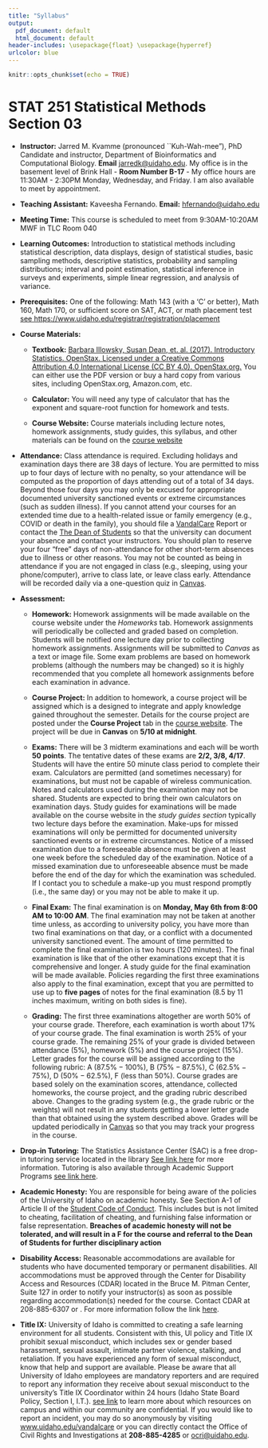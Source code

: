```yaml
---
title: "Syllabus"
output:
  pdf_document: default
  html_document: default
header-includes: \usepackage{float} \usepackage{hyperref}
urlcolor: blue
---
```


```r
knitr::opts_chunk$set(echo = TRUE)
```

# STAT 251 Statistical Methods Section 03
* **Instructor:** Jarred M. Kvamme (pronounced ``Kuh-Wah-mee"), PhD Candidate and instructor, Department of Bioinformatics and Computational Biology. **Email** [jarredk@uidaho.edu](jarredk@uidaho.edu). My office is in the basement level of Brink Hall - **Room Number B-17** - My office hours are 11:30AM - 2:30PM Monday, Wednesday, and Friday. I am also available to meet by appointment.
	
* **Teaching Assistant:** Kaveesha Fernando. **Email:** [hfernando@uidaho.edu](hfernando@uidaho.edu)

* **Meeting Time:** This course is scheduled to meet from 9:30AM-10:20AM MWF in TLC Room 040
	
* **Learning Outcomes:** Introduction to statistical methods including statistical description, data displays, design of statistical studies, basic sampling methods, descriptive statistics, probability and sampling distributions; interval and point estimation, statistical inference in surveys and experiments, simple linear regression, and analysis of variance.
	
* **Prerequisites:** One of the following: Math 143 (with a ‘C’ or better), Math 160, Math 170, or sufficient score on SAT, ACT, or math placement test [see https://www.uidaho.edu/registrar/registration/placement](www.uidaho.edu/registrar/registration/placement)
	
* **Course Materials:**
  * **Textbook:** [Barbara Illowsky, Susan Dean, et. al. (2017). Introductory Statistics. OpenStax. Licensed under a Creative Commons Attribution 4.0 International License (CC BY 4.0).  OpenStax.org.](https://openstax.org/details/books/introductory-statistics) You can either use the PDF version or buy a hard copy from various sites, including OpenStax.org, Amazon.com, etc.
			
  * **Calculator:** You will need any type of calculator that has the exponent and square-root function for homework and tests.

  * **Course Website:** Course materials including lecture notes, homework assignments, study guides, this syllabus, and other materials can be found on the [course website](https://jarred6068.github.io/UI_STAT251-03_Spring_2024/)
	
* **Attendance:** Class attendance is required. Excluding holidays and examination days there are 38 days of lecture. You are permitted to miss up to four days of lecture with no penalty, so your attendance will be computed as the proportion of days attending out of a total of 34 days. Beyond those four days you may only be excused for appropriate documented university sanctioned events or extreme circumstances (such as sudden illness). If you cannot attend your courses for an extended time due to a health-related issue or family emergency (e.g., COVID or death in the family), you should file a [VandalCare](https://www.uidaho.edu/student-affairs/dean-of-students/vandalcare) Report or contact the [The Dean of Students](https://www.uidaho.edu/student-affairs/dean-of-students) so that the university can document your absence and contact your instructors. You should plan to reserve your four “free” days of non-attendance for other short-term absences due to illness or other reasons. You may not be counted as being in attendance if you are not engaged in class (e.g., sleeping, using your phone/computer), arrive to class late, or leave class early. Attendance will be recorded daily via a one-question quiz in [Canvas](https://canvas.uidaho.edu/courses/25778). 
	
* **Assessment:**
  * **Homework:** Homework assignments will be made available on the course website under the _Homeworks_ tab. Homework assignments will periodically be collected and graded based on completion. Students will be notified one lecture day prior to collecting homework assignments. Assignments will be submitted to *Canvas* as a text or image file. Some exam problems are based on homework problems (although the numbers may be changed) so it is highly recommended that you complete all homework assignments before each examination in advance.
  
  * **Course Project:** In addition to homework, a course project will be assigned which is a designed to integrate and apply knowledge gained throughout the semester. Details for the course project are posted under the __Course Project__ tab in the [course website](https://jarred6068.github.io/UI_STAT251-03_Spring_2024/). The project will be due in **Canvas** on **5/10 at midnight**.
			
  * **Exams:** There will be 3 midterm examinations and each will be worth **50 points**. The tentative dates of these exams are **2/2, 3/8, 4/17**. Students will have the entire 50 minute class period to complete their exam. Calculators are permitted (and sometimes necessary) for examinations, but must not be capable of wireless communication. Notes and calculators used during the examination may not be shared. Students are expected to bring their own calculators on examination days. Study guides for examinations will be made available on the course website in the _study guides section_ typically two lecture days before the examination. Make-ups for missed examinations will only be permitted for documented university sanctioned events or in extreme circumstances. Notice of a missed examination due to a foreseeable absence must be given at least one week before the scheduled day of the examination. Notice of a missed examination due to unforeseeable absence must be made before the end of the day for which the examination was scheduled. If I contact you to schedule a make-up you must respond promptly (i.e., the same day) or you may not be able to make it up.
			
  * **Final Exam:** The final examination is on **Monday, May 6th from 8:00 AM to 10:00 AM**. The final examination may not be taken at another time unless, as according to university policy, you have more than two final examinations on that day, or a conflict with a documented university sanctioned event. The amount of time permitted to complete the final examination is two hours (120 minutes). The final examination is like that of the other examinations except that it is comprehensive and longer. A study guide for the final examination will be made available. Policies regarding the first three examinations also apply to the final examination, except that you are permitted to use up to **five pages** of notes for the final examination (8.5 by 11 inches maximum, writing on both sides is fine).
			
  * **Grading:** The first three examinations altogether are worth $50\%$ of your course grade. Therefore, each examination is worth about $17\%$ of your course grade. The final examination is worth $25\%$ of your course grade. The remaining $25\%$ of your grade is divided between attendance ($5\%$), homework ($5\%$) and the course project ($15\%$). Letter grades for the course will be assigned according to the following rubric: A ($87.5\%-100\%$), B ($75\%-87.5\%$), C ($62.5\%-75\%$), D ($50\%-62.5\%$), F (less than $50\%$). Course grades are based solely on the examination scores, attendance, collected homeworks, the course project, and the grading rubric described above. Changes to the grading system (e.g., the grade rubric or the weights) will not result in any students getting a lower letter grade than that obtained using the system described above. Grades will be updated periodically in [Canvas]() so that you may track your progress in the course.

* **Drop-in Tutoring:** The Statistics Assistance Center (SAC) is a free drop-in tutoring service located in the library [See link here](\href{https://www.uidaho.edu/sci/mathstat/centers/sac) for more information. Tutoring is also available through Academic Support Programs [see link here](https://www.uidaho.edu/current-students/academic-support/asp/tcs/tutoring).
	
* **Academic Honesty:** You are responsible for being aware of the policies of the University of Idaho on academic honesty. See Section A-1 of Article II of the [Student Code of Conduct](https://www.uidaho.edu/student-affairs/dean-of-students/student-conduct/students). This includes but is not limited to cheating, facilitation of cheating, and furnishing false information or false representation. **Breaches of academic honesty will not be tolerated, and will result in a F for the course and referral to the Dean of Students for further disciplinary action**
	
* **Disability Access:** Reasonable accommodations are available for students who have documented temporary or permanent disabilities. All accommodations must be approved through the Center for Disability Access and Resources (CDAR) located in the Bruce M. Pitman Center, Suite 127 in order to notify your instructor(s) as soon as possible regarding accommodation(s) needed for the course. Contact CDAR at 208-885-6307 or \href{mailto:cdar@uidaho.edu}{cdar@uidaho.edu}. For more information follow the link [here](https://www.uidaho.edu/current-students/cdar).
	
* **Title IX:** University of Idaho is committed to creating a safe learning environment for all students. Consistent with this, UI policy and Title IX prohibit sexual misconduct, which includes sex or gender based harassment, sexual assault, intimate partner violence, stalking, and retaliation. If you have experienced any form of sexual misconduct, know that help and support are available. Please be aware that all University of Idaho employees are mandatory reporters and are required to report any information they receive about sexual misconduct to the university’s Title IX Coordinator within 24 hours (Idaho State Board Policy, Section I, I.T.). [see link](https://www.uidaho.edu/ocri/title-nine/resources) to learn more about which resources on campus and within our community are confidential. If you would like to report an incident, you may do so anonymously by visiting [www.uidaho.edu/vandalcare](https://www.uidaho.edu/student-affairs/dean-of-students/vandalcare?utm_campaign=vandal-care-reports&utm_content=bias-committee&utm_medium=varied&utm_source=sa-vandalcare) or you can directly contact the Office of Civil Rights and Investigations at **208-885-4285** or [ocri@uidaho.edu](ocri@uidaho.edu).